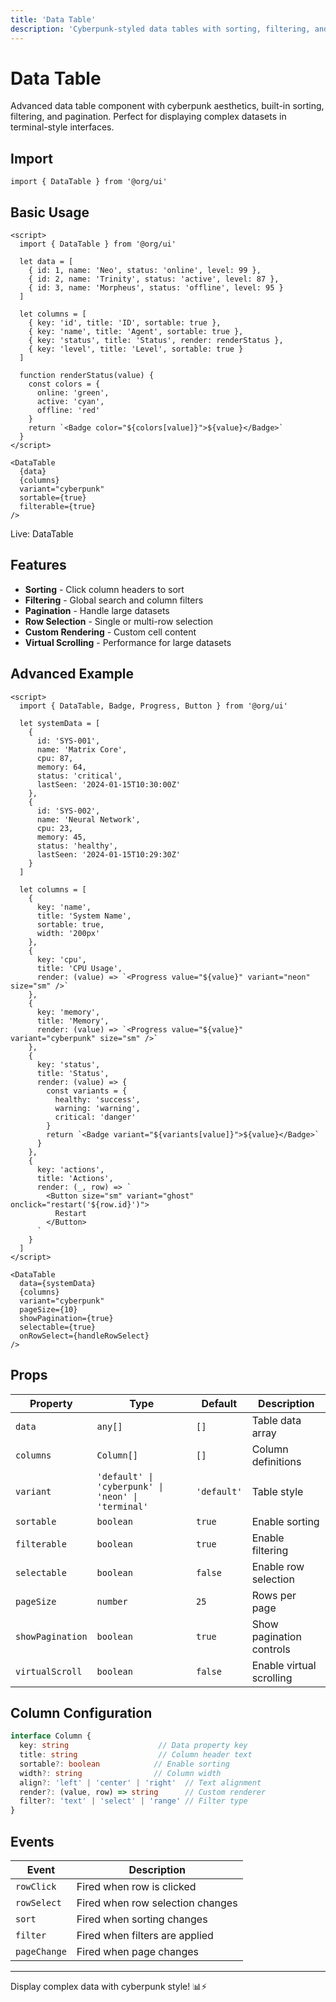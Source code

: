```yaml
---
title: 'Data Table'
description: 'Cyberpunk-styled data tables with sorting, filtering, and pagination'
---
```


# Data Table

Advanced data table component with cyberpunk aesthetics, built-in sorting, filtering, and pagination. Perfect for displaying complex datasets in terminal-style interfaces.

## Import

```svelte
import { DataTable } from '@org/ui'
```

## Basic Usage

```svelte
<script>
  import { DataTable } from '@org/ui'
  
  let data = [
    { id: 1, name: 'Neo', status: 'online', level: 99 },
    { id: 2, name: 'Trinity', status: 'active', level: 87 },
    { id: 3, name: 'Morpheus', status: 'offline', level: 95 }
  ]
  
  let columns = [
    { key: 'id', title: 'ID', sortable: true },
    { key: 'name', title: 'Agent', sortable: true },
    { key: 'status', title: 'Status', render: renderStatus },
    { key: 'level', title: 'Level', sortable: true }
  ]
  
  function renderStatus(value) {
    const colors = {
      online: 'green',
      active: 'cyan', 
      offline: 'red'
    }
    return `<Badge color="${colors[value]}">${value}</Badge>`
  }
</script>

<DataTable 
  {data}
  {columns}
  variant="cyberpunk"
  sortable={true}
  filterable={true}
/>
```
<div class="ahb-preview" data-ahb-component="DataTable" data-ahb-props='{"variant":"cyberpunk"}'>Live: DataTable</div>

## Features

- **Sorting** - Click column headers to sort
- **Filtering** - Global search and column filters
- **Pagination** - Handle large datasets
- **Row Selection** - Single or multi-row selection
- **Custom Rendering** - Custom cell content
- **Virtual Scrolling** - Performance for large datasets

## Advanced Example

```svelte
<script>
  import { DataTable, Badge, Progress, Button } from '@org/ui'
  
  let systemData = [
    {
      id: 'SYS-001',
      name: 'Matrix Core',
      cpu: 87,
      memory: 64,
      status: 'critical',
      lastSeen: '2024-01-15T10:30:00Z'
    },
    {
      id: 'SYS-002', 
      name: 'Neural Network',
      cpu: 23,
      memory: 45,
      status: 'healthy',
      lastSeen: '2024-01-15T10:29:30Z'
    }
  ]
  
  let columns = [
    {
      key: 'name',
      title: 'System Name',
      sortable: true,
      width: '200px'
    },
    {
      key: 'cpu',
      title: 'CPU Usage',
      render: (value) => `<Progress value="${value}" variant="neon" size="sm" />`
    },
    {
      key: 'memory',
      title: 'Memory',
      render: (value) => `<Progress value="${value}" variant="cyberpunk" size="sm" />`
    },
    {
      key: 'status',
      title: 'Status',
      render: (value) => {
        const variants = {
          healthy: 'success',
          warning: 'warning', 
          critical: 'danger'
        }
        return `<Badge variant="${variants[value]}">${value}</Badge>`
      }
    },
    {
      key: 'actions',
      title: 'Actions',
      render: (_, row) => `
        <Button size="sm" variant="ghost" onclick="restart('${row.id}')">
          Restart
        </Button>
      `
    }
  ]
</script>

<DataTable 
  data={systemData}
  {columns}
  variant="cyberpunk"
  pageSize={10}
  showPagination={true}
  selectable={true}
  onRowSelect={handleRowSelect}
/>
```

## Props

| Property | Type | Default | Description |
|----------|------|---------|-------------|
| `data` | `any[]` | `[]` | Table data array |
| `columns` | `Column[]` | `[]` | Column definitions |
| `variant` | `'default' \| 'cyberpunk' \| 'neon' \| 'terminal'` | `'default'` | Table style |
| `sortable` | `boolean` | `true` | Enable sorting |
| `filterable` | `boolean` | `true` | Enable filtering |
| `selectable` | `boolean` | `false` | Enable row selection |
| `pageSize` | `number` | `25` | Rows per page |
| `showPagination` | `boolean` | `true` | Show pagination controls |
| `virtualScroll` | `boolean` | `false` | Enable virtual scrolling |

## Column Configuration

```typescript
interface Column {
  key: string                    // Data property key
  title: string                  // Column header text
  sortable?: boolean            // Enable sorting
  width?: string                // Column width
  align?: 'left' | 'center' | 'right'  // Text alignment
  render?: (value, row) => string      // Custom renderer
  filter?: 'text' | 'select' | 'range' // Filter type
}
```

## Events

| Event | Description |
|-------|-------------|
| `rowClick` | Fired when row is clicked |
| `rowSelect` | Fired when row selection changes |
| `sort` | Fired when sorting changes |
| `filter` | Fired when filters are applied |
| `pageChange` | Fired when page changes |

---

Display complex data with cyberpunk style! 📊⚡